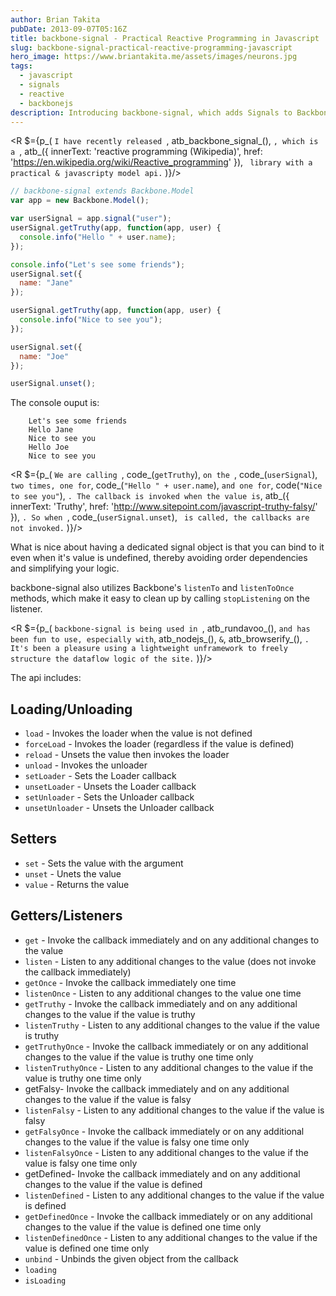 ```yaml
---
author: Brian Takita
pubDate: 2013-09-07T05:16Z
title: backbone-signal - Practical Reactive Programming in Javascript
slug: backbone-signal-practical-reactive-programming-javascript
hero_image: https://www.briantakita.me/assets/images/neurons.jpg
tags:
  - javascript
  - signals
  - reactive
  - backbonejs
description: Introducing backbone-signal, which adds Signals to Backbonejs.
---
```


<R $={p_(
	`I have recently released `, atb_backbone_signal_(), `, which is a `,
	atb_({
		innerText: 'reactive programming (Wikipedia)',
		href: 'https://en.wikipedia.org/wiki/Reactive_programming'
	}), ` library with a practical & javascripty model api.`
)}/>

```js
// backbone-signal extends Backbone.Model
var app = new Backbone.Model();

var userSignal = app.signal("user");
userSignal.getTruthy(app, function(app, user) {
  console.info("Hello " + user.name);
});

console.info("Let's see some friends");
userSignal.set({
  name: "Jane"
});

userSignal.getTruthy(app, function(app, user) {
  console.info("Nice to see you");
});

userSignal.set({
  name: "Joe"
});

userSignal.unset();
```

The console ouput is:

```shell
    Let's see some friends
    Hello Jane
    Nice to see you
    Hello Joe
    Nice to see you
```

<R $={p_(
	`We are calling `, code_(`getTruthy`), `on the `, code_(`userSignal`), ` two times, one for `,
	code_(`"Hello " + user.name`), ` and one for `, code(`"Nice to see you"`), `. The callback is invoked when the
	value is`, atb_({ innerText: 'Truthy', href: 'http://www.sitepoint.com/javascript-truthy-falsy/' }), `. So when `,
	code_(`userSignal.unset`), ` is called, the callbacks are not invoked.`
)}/>

What is nice about having a dedicated signal object is that you can bind to it even when it's value is undefined,
thereby avoiding order dependencies and simplifying your logic.

backbone-signal also utilizes Backbone's `listenTo` and `listenToOnce` methods, which make it easy to clean up by
calling `stopListening` on the listener.

<R $={p_(
	`backbone-signal is being used in `, atb_rundavoo_(), ` and has been fun to use, especially with `, atb_nodejs_(),
	` & `, atb_browserify_(), `. It's been a pleasure using a lightweight unframework to freely structure the dataflow
	logic of the site.`
)}/>

The api includes:

## Loading/Unloading

- `load` - Invokes the loader when the value is not defined
- `forceLoad` - Invokes the loader (regardless if the value is defined)
- `reload` - Unsets the value then invokes the loader
- `unload` - Invokes the unloader
- `setLoader` - Sets the Loader callback
- `unsetLoader` - Unsets the Loader callback
- `setUnloader` - Sets the Unloader callback
- `unsetUnloader` - Unsets the Unloader callback

## Setters

- `set` - Sets the value with the argument
- `unset` - Unets the value
- `value` - Returns the value

## Getters/Listeners

- `get` - Invoke the callback immediately and on any additional changes to the value
- `listen` - Listen to any additional changes to the value (does not invoke the callback immediately)
- `getOnce` - Invoke the callback immediately one time
- `listenOnce` - Listen to any additional changes to the value one time
- `getTruthy` - Invoke the callback immediately and on any additional changes to the value if the value is truthy
- `listenTruthy` - Listen to any additional changes to the value if the value is truthy
- `getTruthyOnce` - Invoke the callback immediately or on any additional changes to the value if the value is truthy
one time only
- `listenTruthyOnce` - Listen to any additional changes to the value if the value is truthy one time only
- getFalsy- Invoke the callback immediately and on any additional changes to the value if the value is falsy
- `listenFalsy` - Listen to any additional changes to the value if the value is falsy
- `getFalsyOnce` - Invoke the callback immediately or on any additional changes to the value if the value is falsy one
time only
- `listenFalsyOnce` - Listen to any additional changes to the value if the value is falsy one time only
- getDefined- Invoke the callback immediately and on any additional changes to the value if the value is defined
- `listenDefined` - Listen to any additional changes to the value if the value is defined
- `getDefinedOnce` - Invoke the callback immediately or on any additional changes to the value if the value is defined
one time only
- `listenDefinedOnce` - Listen to any additional changes to the value if the value is defined one time only
- `unbind` - Unbinds the given object from the callback
- `loading`
- `isLoading`
